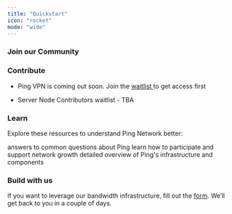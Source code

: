 ```yaml
---
title: "Quickstart"
icon: "rocket"
mode: "wide"
---
```


### **Join our Community**

<CardGroup cols={3}>
  <Card title="Follow us on X (Twitter)" icon="x-twitter" href="https://x.com/pingnetwork_io" />

  <Card title="Join the Discord community" icon="Discord" href="https://discord.gg/pingnetwork">

  </Card>
</CardGroup>

### Contribute

* Ping VPN is coming out soon. Join the [waitlist ](https://pingnetwork.io)to get access first

* Server Node Contributors waitlist - TBA

### Learn&#x20;

Explore these resources to understand Ping Network better:

<CardGroup cols={3}>
  <Card title="FAQ" icon="paintbrush" href="/Help-Center/FAQ">
    answers to common questions about Ping
  </Card>

  <Card title="Contributing Guide" icon="square-code" href="/Overview/HowtoContribute">
    learn how to participate and support network growth
  </Card>

  <Card title="Technical Architecture" icon="chart-mixed" href="/Overview/Architecture">
    detailed overview of Ping's infrastructure and components
  </Card>
</CardGroup>

### Build with us

If you want to leverage our bandwidth infrastructure, fill out the [form](https://forms.gle/NKD35i9kF5rDHUf6A). We’ll get back to you in a couple of days.

##